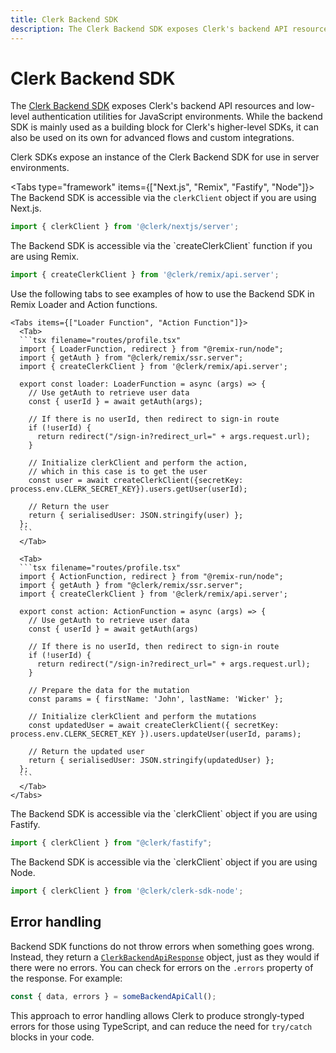 ```yaml
---
title: Clerk Backend SDK
description: The Clerk Backend SDK exposes Clerk's backend API resources and low-level authentication utilities for JavaScript environments.
---
```


# Clerk Backend SDK

The [Clerk Backend SDK](https://github.com/clerk/javascript/tree/main/packages/backend) exposes Clerk's backend API resources and low-level authentication utilities for JavaScript environments. While the backend SDK is mainly used as a building block for Clerk's higher-level SDKs, it can also be used on its own for advanced flows and custom integrations.

Clerk SDKs expose an instance of the Clerk Backend SDK for use in server environments.

<Tabs type="framework" items={["Next.js", "Remix", "Fastify", "Node"]}>
  <Tab>
  The Backend SDK is accessible via the `clerkClient` object if you are using Next.js.

  ```jsx
  import { clerkClient } from '@clerk/nextjs/server';
  ```
  </Tab>

  <Tab>
  The Backend SDK is accessible via the `createClerkClient` function if you are using Remix.

  ```jsx
  import { createClerkClient } from '@clerk/remix/api.server';
  ```

  Use the following tabs to see examples of how to use the Backend SDK in Remix Loader and Action functions.

    <Tabs items={["Loader Function", "Action Function"]}>
      <Tab>
      ```tsx filename="routes/profile.tsx"
      import { LoaderFunction, redirect } from "@remix-run/node";
      import { getAuth } from "@clerk/remix/ssr.server";
      import { createClerkClient } from '@clerk/remix/api.server';

      export const loader: LoaderFunction = async (args) => {
        // Use getAuth to retrieve user data
        const { userId } = await getAuth(args);

        // If there is no userId, then redirect to sign-in route
        if (!userId) {
          return redirect("/sign-in?redirect_url=" + args.request.url);
        }

        // Initialize clerkClient and perform the action,
        // which in this case is to get the user
        const user = await createClerkClient({secretKey: process.env.CLERK_SECRET_KEY}).users.getUser(userId);

        // Return the user
        return { serialisedUser: JSON.stringify(user) };
      };
      ```
      </Tab>

      <Tab>
      ```tsx filename="routes/profile.tsx"
      import { ActionFunction, redirect } from "@remix-run/node";
      import { getAuth } from "@clerk/remix/ssr.server";
      import { createClerkClient } from '@clerk/remix/api.server';

      export const action: ActionFunction = async (args) => {
        // Use getAuth to retrieve user data
        const { userId } = await getAuth(args)

        // If there is no userId, then redirect to sign-in route
        if (!userId) {
          return redirect("/sign-in?redirect_url=" + args.request.url);
        }

        // Prepare the data for the mutation
        const params = { firstName: 'John', lastName: 'Wicker' };

        // Initialize clerkClient and perform the mutations
        const updatedUser = await createClerkClient({ secretKey: process.env.CLERK_SECRET_KEY }).users.updateUser(userId, params);

        // Return the updated user
        return { serialisedUser: JSON.stringify(updatedUser) };
      };
      ```
      </Tab>
    </Tabs>
  </Tab>

  <Tab>
  The Backend SDK is accessible via the `clerkClient` object if you are using Fastify.

  ```jsx
  import { clerkClient } from "@clerk/fastify";
  ```
  </Tab>

  <Tab>
  The Backend SDK is accessible via the `clerkClient` object if you are using Node.

  ```js
  import { clerkClient } from '@clerk/clerk-sdk-node';
  ```
  </Tab>
</Tabs>

## Error handling

Backend SDK functions do not throw errors when something goes wrong. Instead, they return a [`ClerkBackendApiResponse`](/docs/references/javascript/types/clerk-backend-api-response) object, just as they would if there were no errors. You can check for errors on the `.errors` property of the response. For example:

```ts filename="example.ts"
const { data, errors } = someBackendApiCall();
```

This approach to error handling allows Clerk to produce strongly-typed errors for those using TypeScript, and can reduce the need for `try/catch` blocks in your code.

